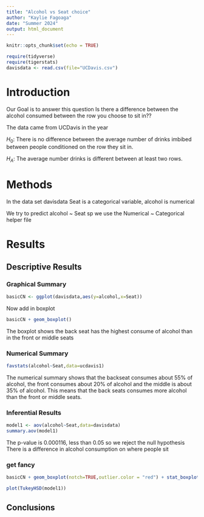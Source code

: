 ```yaml
---
title: "Alcohol vs Seat choice"
author: "Kaylie Fagoaga"
date: "Summer 2024"
output: html_document
---
```


```r
knitr::opts_chunk$set(echo = TRUE)
```

```r
require(tidyverse)
require(tigerstats)
davisdata <- read.csv(file="UCDavis.csv")
```

# Introduction
 Our Goal is to answer this question Is there a difference between the alcohol consumed between the row you choose to sit in??
 
 The data came from UCDavis in the year 
 
 $H_0$: There is no difference between the average number of drinks imbibed between people conditioned on the row they sit in.

$H_A$: The average number drinks is different between at least two rows.

# Methods

In the data set davisdata Seat is a categorical variable, alcohol is numerical

We try to predict alcohol ~ Seat sp we use the Numerical ~ Categorical helper file

# Results

## Descriptive Results 

### Graphical Summary 

```r
basicCN <- ggplot(davisdata,aes(y=alcohol,x=Seat))
```
Now add in boxplot

```r
basicCN + geom_boxplot()
```

The boxplot shows the back seat has the highest consume of alcohol than in the front or middle seats 


### Numerical Summary 

```r
favstats(alcohol~Seat,data=ucdavis1)
```

The numerical summary shows that the backseat consumes about 55% of alcohol, the front consumes about 20% of alcohol and the middle is about 35% of alcohol. This means that the back seats consumes more alcohol than the front or middle seats.  


### Inferential Results 

```r
model1 <- aov(alcohol~Seat,data=davisdata)
summary.aov(model1)
```

The p-value is 0.000116, less than 0.05 so we reject the null hypothesis 
There is a difference in alcohol consumption on where people sit


### get fancy 
```r
basicCN + geom_boxplot(notch=TRUE,outlier.color = "red") + stat_boxplot(geom ='errorbar') + labs(title="Fancy notch boxplot \n with 2 lines")
```



```r
plot(TukeyHSD(model1))
```


## Conclusions


